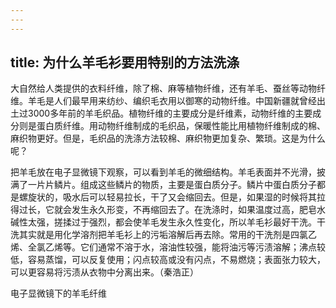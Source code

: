 ```yaml
---
---
---
```

title: 为什么羊毛衫要用特别的方法洗涤
---




大自然给人类提供的衣料纤维，除了棉、麻等植物纤维，还有羊毛、蚕丝等动物纤维。羊毛是人们最早用来纺纱、编织毛衣用以御寒的动物纤维。中国新疆就曾经出土过3000多年前的羊毛织品。植物纤维的主要成分是纤维素，动物纤维的主要成分则是蛋白质纤维。用动物纤维制成的毛织品，保暖性能比用植物纤维制成的棉、麻织物更好。但是，毛织品的洗涤方法较棉、麻织物更加复杂、繁琐。这是为什么呢？



把羊毛放在电子显微镜下观察，可以看到羊毛的微细结构。羊毛表面并不光滑，披满了一片片鳞片。组成这些鳞片的物质，主要是蛋白质分子。鳞片中蛋白质分子都是螺旋状的，吸水后可以轻易拉长，干了又会缩回去。但是，如果湿的时候将其拉得过长，它就会发生永久形变，不再缩回去了。在洗涤时，如果温度过高，肥皂水碱性太强，搓揉过于强烈，都会使羊毛发生永久性变化，所以羊毛衫最好干洗。干洗其实就是用化学溶剂把羊毛衫上的污垢溶解后再去除。常用的干洗剂是四氯乙烯、全氯乙烯等。它们通常不溶于水，溶油性较强，能将油污等污渍溶解；沸点较低，容易蒸馏，可以反复使用；闪点较高或没有闪点，不易燃烧；表面张力较大，可以更容易将污渍从衣物中分离出来。（秦浩正）

电子显微镜下的羊毛纤维